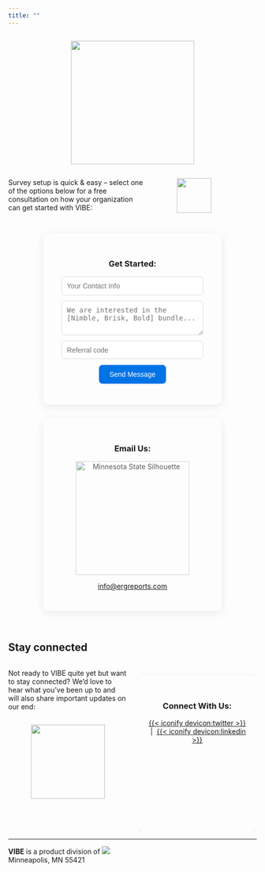 ```yaml
---
title: ""
---
```

<div style="display: flex; justify-content: center;">
![](https://static.vecteezy.com/system/resources/previews/005/441/842/non_2x/race-line-with-start-banner-isolated-free-vector.jpg){height="250"}
</div>

::: {.columns}

::: {.column width="60%"}

Survey setup is quick & easy -- select one of the options below for a free consultation on how your organization can get started with [VIBE]{.vibe}:

:::

::: {.column width="5%"}

:::

::: {.column width="35%"}

![](img/logo.png){.absolute height="70"}

:::

:::

<div class="contact-cards">

<div class="contact-card">
  <a id="contact-form"></a>
  <span class="iconify contact-icon" data-icon="streamline-kameleon-color:start"></span>
  <h3 style="color: var(--quarto-body-text);">Get Started:</h3>
  <form action="https://formspree.io/f/mrgvpwqd" method="POST" class="contact-form">
    <input type="email" name="email" placeholder="Your Contact Info" autocomplete="email" required>
    <textarea name="message" placeholder="We are interested in the [Nimble, Brisk, Bold] bundle..." required></textarea>
    <input type="text" name="coupon_code" placeholder="Referral code">
    <button type="submit" class="btn btn-outline-primary">Send Message</button>
  </form>
</div>

<div class="contact-card">
  <span class="iconify contact-icon" data-icon="streamline-ultimate-color:send-email-fly"></span>
  <h3 style="color: var(--quarto-body-text);">Email Us:</h3>
  <img src="https://thumbs.dreamstime.com/b/hand-drawn-minnesota-state-sketch-outline-cursive-text-101577127.jpg" alt="Minnesota State Silhouette" style="display: block; margin: 1em auto; height: 230px; opacity: 0.7;">
  <p>
    <a href="mailto:info@ergreports.com">info@ergreports.com</a>
  </p>
</div>

</div>

<br>

## Stay connected

::: {.columns}

::: {.column width="50%"}

Not ready to [VIBE]{.vibe} quite yet but want to stay connected? We'd love to hear what you've been up to and will also share important updates on our end:

<div style="display: flex; justify-content: center;">
![](img/logo.png){height="150"}
</div>

:::

::: {.column width="50%"}

<div class="contact-cards">

<div class="contact-card">
  <span class="iconify contact-icon" data-icon="streamline-ultimate-color:user-network"></span>
  <h3 style="color: var(--quarto-body-text);">Connect With Us:</h3>
  <p>
    <a href="https://x.com/jtkulas" target="_blank">{{< iconify devicon:twitter >}}</a> &nbsp;|&nbsp;
    <a href="https://www.linkedin.com/in/johntkulas/" target="_blank">{{< iconify devicon:linkedin >}}</a>
  </p>
</div>

</div>

:::

:::

---

**[VIBE]{.vibe}** is a product division of [![](img/erg3.png)](https://www.ergreports.com){.external}  
Minneapolis, MN 55421  

<style>
.contact-cards {
  display: flex;
  flex-wrap: wrap;
  gap: 2em;
  justify-content: center;
  margin-top: 2em;
}
.contact-card {
  background: var(--quarto-background2);
  border-radius: 0.75em;
  box-shadow: 0 4px 18px rgba(0,0,0,0.08);
  padding: 2em 1.5em;
  width: 320px;
  min-height: 260px;
  text-align: center;
  transition: box-shadow 0.2s;
}
.contact-card:hover {
  box-shadow: 0 8px 28px rgba(0,0,0,0.12);
}
.contact-icon {
  font-size: 2.5em;
  display: block;
  margin-bottom: 0.5em;
}
.contact-form input[type="email"], .contact-form input[type="text"], .contact-form textarea {
  width: 90%;
  margin-bottom: 0.8em;
  border-radius: 0.5em;
  border: 1px solid #ddd;
  padding: 0.7em;
  font-size: 1em;
}
.contact-form textarea {
  min-height: 70px;
  resize: vertical;
}
.contact-form button {
  background: #0073e6;
  color: #fff;
  border: none;
  border-radius: 0.5em;
  padding: 0.8em 1.5em;
  font-size: 1em;
  cursor: pointer;
  transition: background 0.2s;
}
.contact-form button:hover {
  background: #005bb5;
}
</style>

